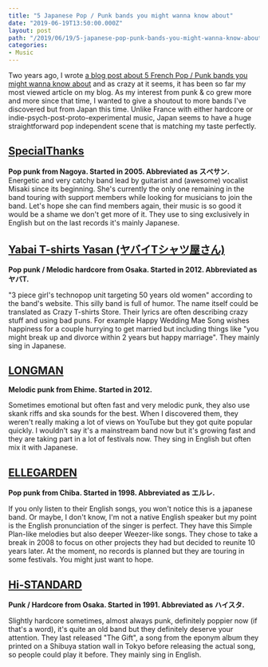 ```yaml
---
title: "5 Japanese Pop / Punk bands you might wanna know about"
date: "2019-06-19T13:50:00.000Z"
layout: post
path: "/2019/06/19/5-japanese-pop-punk-bands-you-might-wanna-know-about"
categories:
- Music
---
```

Two years ago, I wrote [a blog post about 5 French Pop / Punk bands you might wanna know about](/2017/03/08/5-french-pop-punk-bands-you-might-wanna-know-about) and as crazy at it seems, it has been so far my most viewed article on my blog. As my interest from punk & co grew more and more since that time, I wanted to give a shoutout to more bands I've discovered but from Japan this time.
Unlike France with either hardcore or indie-psych-post-proto-experimental music, Japan seems to have a huge straightforward pop independent scene that is matching my taste perfectly.

## [SpecialThanks](https://open.spotify.com/artist/1ZzoJJ9wVpdlxB8Hp96ENk)

**Pop punk from Nagoya. Started in 2005. Abbreviated as スぺサン.**  
Energetic and very catchy band lead by guitarist and (awesome) vocalist Misaki since its beginning. She's currently the only one remaining in the band touring with support members while looking for musicians to join the band. Let's hope she can find members again, their music is so good it would be a shame we don't get more of it. They use to sing exclusively in English but on the last records it's mainly Japanese.

<YouTube videoId="VdWOxGluycI" />

## [Yabai T-shirts Yasan (ヤバイTシャツ屋さん)](https://open.spotify.com/artist/3GP0RQRnBvpYVgdVYfcaGS)

**Pop punk / Melodic hardcore from Osaka. Started in 2012. Abbreviated as ヤバT.**  

"3 piece girl's technopop unit targeting 50 years old women" according to the band's website. This silly band is full of humor. The name itself could be translated as Crazy T-shirts Store. Their lyrics are often describing crazy stuff and using bad puns. For example Happy Wedding Mae Song wishes happiness for a couple hurrying to get married but including things like "you might break up and divorce within 2 years but happy marriage". They mainly sing in Japanese.

<YouTube videoId="lVIHyj9qVy0" />

## [LONGMAN](https://longman.jp/)

**Melodic punk from Ehime. Started in 2012.**  

Sometimes emotional but often fast and very melodic punk, they also use skank riffs and ska sounds for the best. When I discovered them, they weren't really making a lot of views on YouTube but they got quite popular quickly. I wouldn't say it's a mainstream band now but it's growing fast and they are taking part in a lot of festivals now. They sing in English but often mix it with Japanese.

<YouTube videoId="ZQ8JfvfJqm4" />

## [ELLEGARDEN](https://open.spotify.com/artist/3cbd5GWGOknxmFAe77MDbk)

**Pop punk from Chiba. Started in 1998. Abbreviated as エルレ.**   

If you only listen to their English songs, you won't notice this is a japanese band. Or maybe, I don't know, I'm not a native English speaker but my point is the English pronunciation of the singer is perfect. They have this Simple Plan-like melodies but also deeper Weezer-like songs. They chose to take a break in 2008 to focus on other projects they had but decided to reunite 10 years later. At the moment, no records is planned but they are touring in some festivals. You might just want to hope.

<YouTube videoId="qLFQ5Y8t2iE" />

## [Hi-STANDARD](https://open.spotify.com/artist/7hTZwqQILVH4bAbN67CeEz)

**Punk / Hardcore from Osaka. Started in 1991. Abbreviated as ハイスタ.**  

Slightly hardcore sometimes, almost always punk, definitely poppier now (if that's a word), it's quite an old band but they definitely deserve your attention. They last released "The Gift", a song from the eponym album they printed on a Shibuya station wall in Tokyo before releasing the actual song, so people could play it before. They mainly sing in English.

<YouTube videoId="RnYSAWMOK-Y" />
